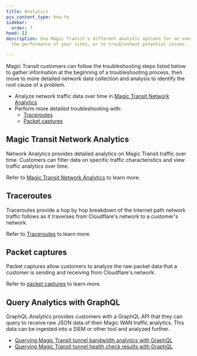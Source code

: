 ```yaml
---
title: Analytics
pcx_content_type: how-to
sidebar:
  order: 7
head: []
description: Use Magic Transit's different analytic options for an overview of
  the performance of your sites, or to troubleshoot potential issues.

---
```


Magic Transit customers can follow the troubleshooting steps listed below to gather information at the beginning of a troubleshooting process, then move to more detailed network data collection and analysis to identify the root cause of a problem.

* Analyze network traffic data over time in [Magic Transit Network Analytics](#magic-transit-network-analytics)
* Perform more detailed troubleshooting with:
  * [Traceroutes](#traceroutes)
  * [Packet captures](#packet-captures)

## Magic Transit Network Analytics

Network Analytics provides detailed analytics on Magic Transit traffic over time. Customers can filter data on specific traffic characteristics and view traffic analytics over time.

Refer to [Magic Transit Network Analytics](/magic-transit/analytics/network-analytics/) to learn more.

## Traceroutes

Traceroutes provide a hop by hop breakdown of the Internet path network traffic follows as it traverses from Cloudflare's network to a customer's network.

Refer to [Traceroutes](/magic-transit/analytics/traceroutes/) to learn more.

## Packet captures

Packet captures allow customers to analyze the raw packet data that a customer is sending and receiving from Cloudflare's network.

Refer to [packet captures](/magic-firewall/packet-captures/) to learn more.

## Query Analytics with GraphQL

GraphQL Analytics provides customers with a GraphQL API that they can query to receive raw JSON data of their Magic WAN traffic analytics. This data can be ingested into a SIEM or other tool and analyzed further.

* [Querying Magic Transit tunnel bandwidth analytics with GraphQL](/magic-transit/analytics/query-bandwidth/)
* [Querying Magic Transit tunnel health check results with GraphQL](/magic-transit/analytics/query-tunnel-health/)
